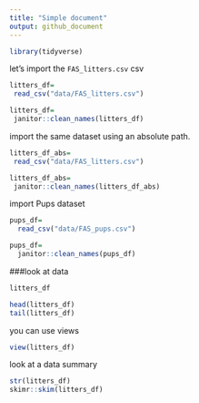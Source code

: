 ```yaml
---
title: "Simple document"
output: github_document
---
```


```r
library(tidyverse)
```

let's import the `FAS_litters.csv` csv

```r
litters_df=
 read_csv("data/FAS_litters.csv")

litters_df=
 janitor::clean_names(litters_df)

```

import the same dataset using an absolute path.
```r
litters_df_abs=
 read_csv("data/FAS_litters.csv")

litters_df_abs=
 janitor::clean_names(litters_df_abs)

```

import Pups dataset
```r
pups_df=
  read_csv("data/FAS_pups.csv")

pups_df=
  janitor::clean_names(pups_df)
```

###look at data
```r
litters_df

head(litters_df)
tail(litters_df)
````

you can use views
```r
view(litters_df)
````

look at a data summary
```r
str(litters_df)
skimr::skim(litters_df)
````
